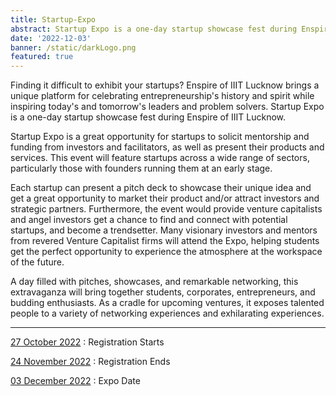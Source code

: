 ```yaml
---
title: Startup-Expo
abstract: Startup Expo is a one-day startup showcase fest during Enspire of IIIT Lucknow.
date: '2022-12-03'
banner: /static/darkLogo.png
featured: true
---
```


Finding it difficult to exhibit your startups? Enspire of IIIT Lucknow brings a
unique platform for celebrating entrepreneurship's history and spirit while
inspiring today's and tomorrow's leaders and problem solvers. Startup Expo
is a one-day startup showcase fest during Enspire of IIIT Lucknow.

Startup Expo is a great opportunity for startups to solicit mentorship and
funding from investors and facilitators, as well as present their products
and services. This event will feature startups across a wide range of sectors,
particularly those with founders running them at an early stage.

Each startup can present a pitch deck to showcase their unique idea and
get a great opportunity to market their product and/or attract investors and
strategic partners. Furthermore, the event would provide venture capitalists
and angel investors get a chance to find and connect with potential
startups, and become a trendsetter. Many visionary investors and mentors
from revered Venture Capitalist firms will attend the Expo, helping students
get the perfect opportunity to experience the atmosphere at the workspace
of the future.

A day filled with pitches, showcases, and remarkable networking, this
extravaganza will bring together students, corporates, entrepreneurs, and
budding enthusiasts. As a cradle for upcoming ventures, it exposes talented
people to a variety of networking experiences and exhilarating experiences.

---

<u>27 October 2022</u> : Registration Starts

<u>24 November 2022</u> : Registration Ends

<u>03 December 2022</u> : Expo Date
